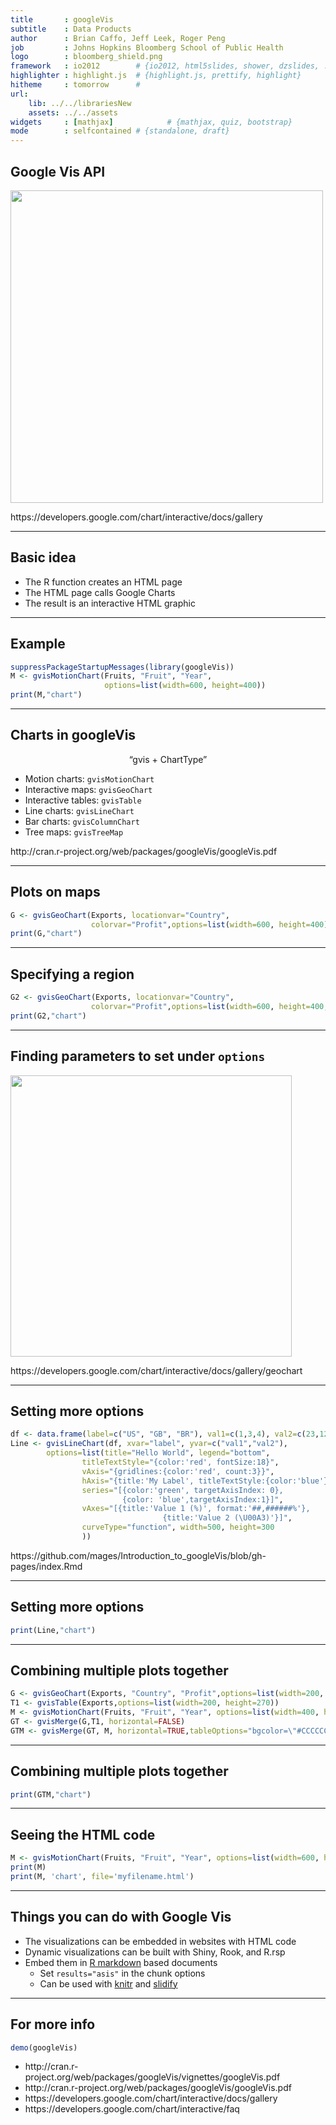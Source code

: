 ---
title       : googleVis
subtitle    : Data Products
author      : Brian Caffo, Jeff Leek, Roger Peng
job         : Johns Hopkins Bloomberg School of Public Health
logo        : bloomberg_shield.png
framework   : io2012        # {io2012, html5slides, shower, dzslides, ...}
highlighter : highlight.js  # {highlight.js, prettify, highlight}
hitheme     : tomorrow      # 
url:
    lib: ../../librariesNew
    assets: ../../assets
widgets     : [mathjax]            # {mathjax, quiz, bootstrap}
mode        : selfcontained # {standalone, draft}
---

## Google Vis API

<img class="center" src="../../assets/img/googlecharts.png" height=500>

https://developers.google.com/chart/interactive/docs/gallery


---

## Basic idea

* The R function creates an HTML page
* The HTML page calls Google Charts
* The result is an interactive HTML graphic

---

## Example 

```{r gv,results="asis"}
suppressPackageStartupMessages(library(googleVis))
M <- gvisMotionChart(Fruits, "Fruit", "Year",
                     options=list(width=600, height=400))
print(M,"chart")
```

---

## Charts in googleVis

<center> "gvis + ChartType" </center>

* Motion charts:  `gvisMotionChart`
* Interactive maps: `gvisGeoChart`
* Interactive tables: `gvisTable`
* Line charts: `gvisLineChart`
* Bar charts: `gvisColumnChart`
* Tree maps: `gvisTreeMap`

http://cran.r-project.org/web/packages/googleVis/googleVis.pdf

---

## Plots on maps

```{r,dependson="gv",results="asis"}
G <- gvisGeoChart(Exports, locationvar="Country",
                  colorvar="Profit",options=list(width=600, height=400))
print(G,"chart")
```


---

## Specifying a region

```{r,dependson="gv",results="asis"}
G2 <- gvisGeoChart(Exports, locationvar="Country",
                  colorvar="Profit",options=list(width=600, height=400,region="150"))
print(G2,"chart")
```

---

## Finding parameters to set under `options`


<img class="center" src="../../assets/img/configoptions.png" height=450>

https://developers.google.com/chart/interactive/docs/gallery/geochart

---

## Setting more options

```{r linechart,dependson="gv",results="asis"}
df <- data.frame(label=c("US", "GB", "BR"), val1=c(1,3,4), val2=c(23,12,32))
Line <- gvisLineChart(df, xvar="label", yvar=c("val1","val2"),
        options=list(title="Hello World", legend="bottom",
                titleTextStyle="{color:'red', fontSize:18}",                         
                vAxis="{gridlines:{color:'red', count:3}}",
                hAxis="{title:'My Label', titleTextStyle:{color:'blue'}}",
                series="[{color:'green', targetAxisIndex: 0}, 
                         {color: 'blue',targetAxisIndex:1}]",
                vAxes="[{title:'Value 1 (%)', format:'##,######%'}, 
                                  {title:'Value 2 (\U00A3)'}]",                          
                curveType="function", width=500, height=300                         
                ))
```

https://github.com/mages/Introduction_to_googleVis/blob/gh-pages/index.Rmd

---

## Setting more options

```{r ,dependson="linechart",results="asis"}
print(Line,"chart")
```



---

## Combining multiple plots together

```{r multiplot,dependson="gv",results="asis"}
G <- gvisGeoChart(Exports, "Country", "Profit",options=list(width=200, height=100))
T1 <- gvisTable(Exports,options=list(width=200, height=270))
M <- gvisMotionChart(Fruits, "Fruit", "Year", options=list(width=400, height=370))
GT <- gvisMerge(G,T1, horizontal=FALSE)
GTM <- gvisMerge(GT, M, horizontal=TRUE,tableOptions="bgcolor=\"#CCCCCC\" cellspacing=10")
```

---

## Combining multiple plots together

```{r,dependson="multiplot",results="asis"}
print(GTM,"chart")
```


---

## Seeing the HTML code

```{r ,dependson="gv"}
M <- gvisMotionChart(Fruits, "Fruit", "Year", options=list(width=600, height=400))
print(M)
print(M, 'chart', file='myfilename.html')
```

---

## Things you can do with Google Vis

* The visualizations can be embedded in websites with HTML code
* Dynamic visualizations can be built with Shiny, Rook, and R.rsp
* Embed them in [R markdown](http://www.rstudio.com/ide/docs/authoring/using_markdown) based documents
  * Set `results="asis"` in the chunk options
  * Can be used with [knitr](http://cran.r-project.org/web/packages/knitr/index.html) and [slidify](http://slidify.org/)


---

## For more info

```{r,eval=FALSE}
demo(googleVis)
```

* http://cran.r-project.org/web/packages/googleVis/vignettes/googleVis.pdf
* http://cran.r-project.org/web/packages/googleVis/googleVis.pdf
* https://developers.google.com/chart/interactive/docs/gallery
* https://developers.google.com/chart/interactive/faq
